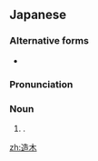 ==Japanese==
{{ja-kanjitab|yomi=k|みやつこ|き|k2=ぎ|r=y}}

===Alternative forms===
* {{ja-l|𪳤}}

===Pronunciation===
{{ja-pron|みやつこぎ|y=k}}

===Noun===
{{ja-noun|みやつこぎ|ミヤツコギ}}

# {{lb|ja|archaic}} {{altname|lang=ja|接骨木|tr=niwatoko}}.

[[zh:造木]]